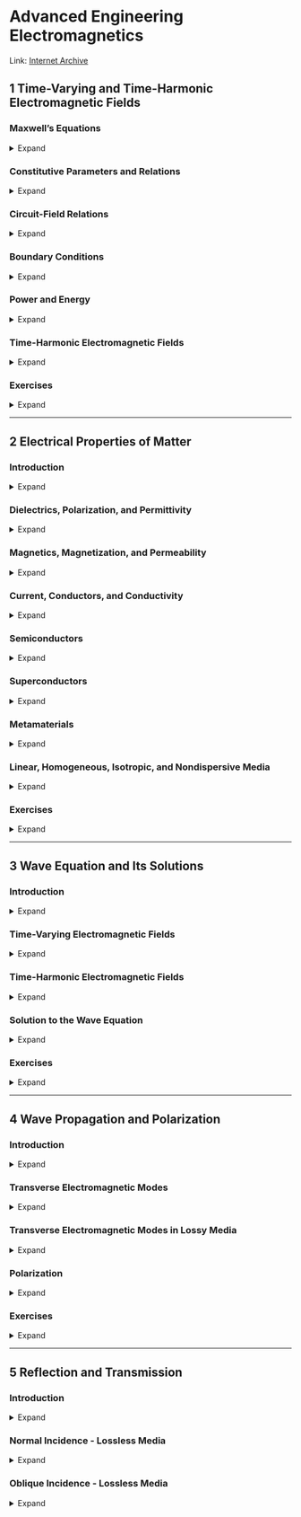 # Advanced Engineering Electromagnetics {.unnumbered}

Link: [Internet Archive](https://archive.org/details/WileyAdvancedEngineeringElectromagnetics2ndEd.2012_201508/page/n7/mode/2up)

## 1 Time-Varying and Time-Harmonic Electromagnetic Fields

### Maxwell's Equations

<details>
<summary>Expand</summary>

- Who is James Clerk Maxwell?

<details>
<summary>Answer</summary>
![James Clerk Maxwell](pics/maxwell.jpg)

A Scottish physicist and mathematician that lived from 1831 to 1879.

[The Father of Modern Physics](https://youtu.be/NuWEqE4k230?si=tjKgX9rWm-pI64pF)
</details>

See [my notes on Dan Fleisch's A student's guide to Maxwell's Equations](https://yankunm.github.io/notes_output/textbooks/danFleisch.html) for detailed explanation of the differential and integral forms of the four maxwell's equations.

</details>

### Constitutive Parameters and Relations

<details>
<summary>Expand</summary>
<!-- TODO -->
</details>

### Circuit-Field Relations

<details>
<summary>Expand</summary>
<!-- TODO -->

- What is Circuit Theory?

<details>
<summary>Answer</summary>
A special case of electromagnetic theory, when the physical dimensions of the circuit are small compared to the wavelength.
</details>

#### KVL

#### KCL

#### Element Laws

</details>

### Boundary Conditions

<details>
<summary>Expand</summary>
<!-- TODO -->

#### Finite Conductivity Media

#### Infinite Conductivity Media

#### Sources Along Boundaries

</details>

### Power and Energy

<details>
<summary>Expand</summary>
<!-- TODO -->
</details>

### Time-Harmonic Electromagnetic Fields

<details>
<summary>Expand</summary>
<!-- TODO -->

#### Maxwell's Equations in Differential and Integral Forms

#### Boundary Conditions

#### Power and Energy

</details>

### Exercises

<details>
<summary>Expand</summary>
<!-- TODO -->
</details>

---

## 2 Electrical Properties of Matter

### Introduction

<details>
<summary>Expand</summary>
<!-- TODO -->
</details>

### Dielectrics, Polarization, and Permittivity

<details>
<summary>Expand</summary>
<!-- TODO -->
</details>

### Magnetics, Magnetization, and Permeability

<details>
<summary>Expand</summary>
<!-- TODO -->
</details>

### Current, Conductors, and Conductivity 

<details>
<summary>Expand</summary>

#### Current

<!-- TODO -->

#### Conductors

<!-- TODO -->

#### Conductivity

<!-- TODO -->

</details>

### Semiconductors

<details>
<summary>Expand</summary>
<!-- TODO -->
</details>

### Superconductors

<details>
<summary>Expand</summary>
<!-- TODO -->
</details>

### Metamaterials

<details>
<summary>Expand</summary>
<!-- TODO -->
</details>

### Linear, Homogeneous, Isotropic, and Nondispersive Media

<details>
<summary>Expand</summary>
<!-- TODO -->
</details>

### Exercises

<details>
<summary>Expand</summary>
<!-- TODO -->
</details>

---

## 3 Wave Equation and Its Solutions

### Introduction

<details>
<summary>Expand</summary>
<!-- TODO -->
</details>

### Time-Varying Electromagnetic Fields

<details>
<summary>Expand</summary>
<!-- TODO -->
</details>

### Time-Harmonic Electromagnetic Fields

<details>
<summary>Expand</summary>
<!-- TODO -->
</details>

### Solution to the Wave Equation

<details>
<summary>Expand</summary>

#### Rectangular Coordinate System

<!-- TODO -->

#### Cylindrical Coordinate System

<!-- TODO -->

#### Spherical Coordinate System

<!-- TODO -->

</details>

### Exercises

<details>
<summary>Expand</summary>
<!-- TODO -->
</details>

---

## 4 Wave Propagation and Polarization

### Introduction

<details>
<summary>Expand</summary>
<!-- TODO -->
</details>

### Transverse Electromagnetic Modes

<details>
<summary>Expand</summary>
<!-- TODO -->
</details>

### Transverse Electromagnetic Modes in Lossy Media

<details>
<summary>Expand</summary>
<!-- TODO -->
</details>

### Polarization

<details>
<summary>Expand</summary>
<!-- TODO -->
</details>

### Exercises

<details>
<summary>Expand</summary>
<!-- TODO -->
</details>

---

## 5 Reflection and Transmission

### Introduction

<details>
<summary>Expand</summary>
<!-- TODO -->
</details>

### Normal Incidence - Lossless Media

<details>
<summary>Expand</summary>
<!-- TODO -->
</details>

### Oblique Incidence - Lossless Media

<details>
<summary>Expand</summary>

#### Perpendicular Polarization

<!-- TODO -->

#### Parallel Polarization

<!-- TODO -->

#### Total Transmission - Brewster Angle

<!-- TODO -->

#### Total Reflection - Critical Angle

<!-- TODO -->

</details>
